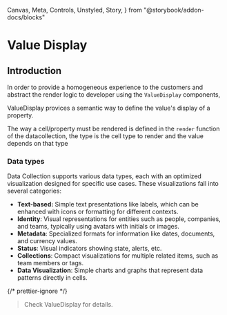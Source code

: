   Canvas,
  Meta,
  Controls,
  Unstyled,
  Story,
} from "@storybook/addon-docs/blocks"

<Meta title="Data Collection/Value Display" />

# Value Display

## Introduction

In order to provide a homogeneous experience to the customers and abstract the
render logic to developer using the `ValueDisplay` components,

ValueDisplay provices a semantic way to define the value's display of a
property.

The way a cell/property must be rendered is defined in the `render` function of
the datacollection, the type is the cell type to render and the value depends on
that type

### Data types

Data Collection supports various data types, each with an optimized
visualization designed for specific use cases. These visualizations fall into
several categories:

- **Text-based:** Simple text presentations like labels, which can be enhanced
  with icons or formatting for different contexts.
- **Identity**: Visual representations for entities such as people, companies,
  and teams, typically using avatars with initials or images.
- **Metadata**: Specialized formats for information like dates, documents, and
  currency values.
- **Status**: Visual indicators showing state, alerts, etc.
- **Collections**: Compact visualizations for multiple related items, such as
  team members or tags.
- **Data Visualization**: Simple charts and graphs that represent data patterns
  directly in cells.

{/* prettier-ignore */}
> Check <LinkTo kind="Components/ValueDisplay" story="Documentation">ValueDisplay</LinkTo>
> for details.
